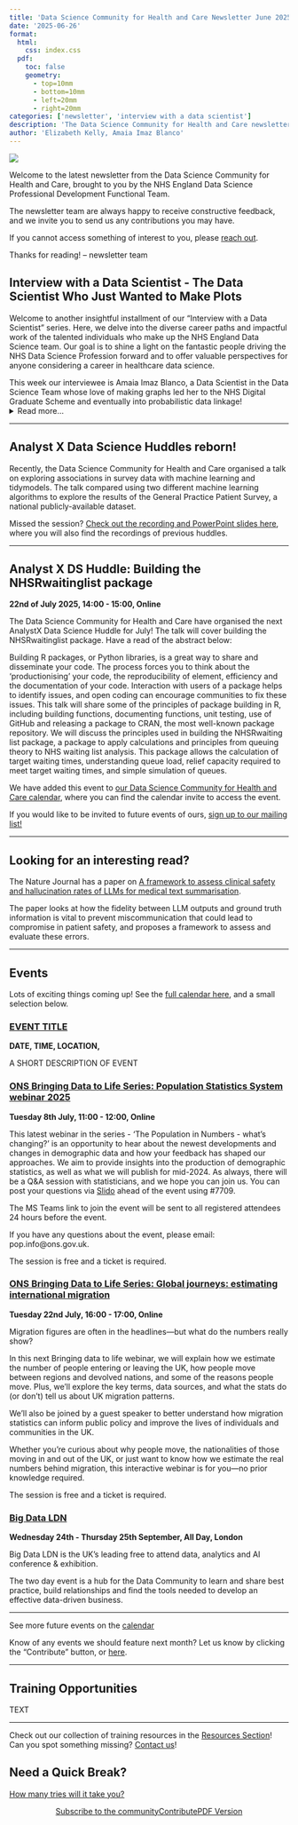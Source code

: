 ```yaml
---
title: 'Data Science Community for Health and Care Newsletter June 2025'
date: '2025-06-26'
format:
  html:
    css: index.css
  pdf:
    toc: false
    geometry: 
      - top=10mm
      - bottom=10mm
      - left=20mm
      - right=20mm
categories: ['newsletter', 'interview with a data scientist']
description: 'The Data Science Community for Health and Care newsletter for June 2025'
author: 'Elizabeth Kelly, Amaia Imaz Blanco'
---
```


![](../../images/banner_june.png)

Welcome to the latest newsletter from the Data Science Community for Health and Care, brought to you by the NHS England Data Science Professional Development Functional Team. 

The newsletter team are always happy to receive constructive feedback, and we invite you to send us any contributions you may have. 

If you cannot access something of interest to you, please [reach out](https://github.com/nhsengland/datascience-pd-newsletter/issues/new){target="_blank"}. 

Thanks for reading! – newsletter team 

<div class="section-heading">
# Interview with a Data Scientist - The Data Scientist Who Just Wanted to Make Plots
</div>
Welcome to another insightful installment of our "Interview with a Data Scientist" series. Here, we delve into the diverse career paths and impactful work of the talented individuals who make up the NHS England Data Science team. Our goal is to shine a light on the fantastic people driving the NHS Data Science Profession forward and to offer valuable perspectives for anyone considering a career in healthcare data science.

This week our interviewee is Amaia Imaz Blanco, a Data Scientist in the Data Science Team whose love of making graphs led her to the NHS Digital Graduate Scheme and eventually into probabilistic data linkage!
<details>
  <summary>Read more...</summary>
  
  ### How did you end up in data science at the NHS? What did you do before, and what really sparked your interest in this field?
  I wouldn’t say I had a grand plan to get into data science — but looking back, it probably isn’t a huge surprise. When I was asked what I wanted to be at age 11, I said “a maths teacher,” which felt a bit out of step with the dreams of astronauts and footballers around me. That early love for numbers truly set the stage for my academic and professional life.

  Fast forward to being 16, and I stumbled upon the existence of an Astrophysics degree. From that moment, that became the goal. I've always loved to describe astrophysics as "just maths with pretty pictures," and honestly, what's not to love about that combination? In 2018, fresh out of school, I embarked on a Physics, Astrophysics, and Cosmology MPhys at Lancaster University. My Masters project involved a deep dive into a dataset of 40,000 galaxies, performing extensive classification and statistical analysis. However, my very first taste of what I now recognise as data science techniques came during an internship at The University of Cambridge's Institute of Astronomy. There, I used Markov-Chain Monte Carlo modelling to understand the shapes and densities of debris and dust around exoplanets, which even led to [this published paper](https://ui.adsabs.harvard.edu/abs/2023MNRAS.522.6150I/abstract){target='_blank'}.

  Nearing the end of my university studies, a significant realisation dawned on me: despite my enthusiasm for my degree and for astrophysics as a whole, I just wanted to contribute to something that had a tangible impact in the "real world." So, I dove into the job market, applying to almost every role that claimed to welcome physics graduates, though with limited success. It was during a moment of frustration that my mum suggested: "Amaia, you love understanding complicated topics through reading and making graphs, why don't you look for jobs where you can do that?"

  That simple question was a revelation. It completely shifted my perspective, and I began searching for data-focused roles. That's how I discovered the NHS Digital graduate scheme. It felt like the perfect alignment – an opportunity to explore a data career within a broader technical scheme, which meant I wasn't locked into a single path. Crucially, it offered the chance to make a real difference for real people, within an organisation I deeply believe in.

  ### Once you joined the NHS, what was that experience like? What different roles and teams have you been a part of, and how have they shaped your career?

  I've now been with the NHS for nearly three years, beginning my journey at NHS Digital before its merger with NHS England. Over half of this time has been dedicated to data science roles. My initial placement at NHS Digital was within an analytics team in the Secondary Care area, where I primarily worked with [Patient Reported Outcome Measures (PROMs)](https://digital.nhs.uk/data-and-information/data-tools-and-services/data-services/patient-reported-outcome-measures-proms){target='_blank'} data.

  For my second placement, I decided to venture into something completely different, joining the Run & Maintain team in the NHS App as a software developer. It quickly became clear that this wasn't my forte; I wasn't very good at it, nor did I truly enjoy it. After spending a year at the NHS, observing my fellow grad, Will, creating "cool plots" for the [CVD Pathways project](https://nhsengland.github.io/datascience/our_work/cvd_pathways/){target='_blank'}, I decided that the team that he was in might be a good match. For my final placement, I decided to join the Data Science Team myself. I've since successfully graduated from the grad scheme and am now a permanent member of the Data Science and Applied AI Team. 

  ### What are you currently working on? Are there any projects that you're particularly excited about, or that you feel are making a real difference? What impact are you having?

  Currently, I'm deeply involved with the Data Linkage Hub, specifically focusing on the [probabilistic data linkage pipeline](https://nhsengland.github.io/datascience/our_work/data-linkage-hub/linkage-projects/better-matching/){target='_blank'}. This project utilises a probabilistic model designed to accurately identify records belonging to the same patient, using their demographic information. The reason this project excites me so much is its foundational importance to almost all data work within our organisation. We handle immense volumes of data, and without the ability to reliably link records to individual patients, combining datasets to understand patient pathways would be fundamentally impossible. Accurate data linkage underpins the precision of our publications, the robustness of research studies, and ultimately, the efficacy of direct patient care. This is why I've been dedicated to this project since joining the team, and why I continue to be enthusiastic about its impact.

  I also lead our Marketing & Comms function team, where we focus on making sure people know about the work we’re doing, the impact it’s having, and the wide range of skills across the team. It’s a part of the role I really enjoy: I get to shout about work I genuinely believe in. You can get a flavour of it from the data science website I help run [here](https://nhsengland.github.io/datascience/){target='_blank'}.

  ### If you could give someone just starting out in data science a few pieces of advice, what would they be? And what resources have you found particularly helpful along the way that you can share?

  I believe that, more so now than even a couple of years ago when I started, there's a strong temptation for people to apply AI and machine learning to every single problem. And as ironic as it might sound coming from someone whose job revolves around developing these products, one of the most invaluable skills I've got is the ability to critically assess a situation and determine when data science techniques are, in fact, not the optimal solution. Being able to think critically about the ethical implications and the practical usefulness – or lack thereof – of these products, in my opinion, makes me a more valuable team member and a more effective data scientist. Therefore, I would always advise anyone starting out to not just read about the benefits of certain techniques, but to dedicate significant time to understanding their pitfalls and limitations first.

  My second piece of advice is that genuine enthusiasm and enjoyment in your work are the most powerful ways to succeed. Don't pursue data science simply because it's a popular or trendy field with growing job opportunities. Instead, figure out what truly brings you joy, be it coding, maths, creating visualisations, or anything else, and then explore how that passion aligns with the role of a data scientist. By doing so, you'll naturally gravitate towards a niche within the vast landscape of data science, which in turn will make you a more attractive and unique candidate in the job market.

  ___

  We hope you found this interview with Amaia Imaz Blanco inspiring. Her journey shows how following your enthusiasm and passions can lead you to doing work you love. You can also view our previous ‘Interview with a Data Scientist’ with Adam Hollings, [Dim Sum and Data Science](https://nhsengland.github.io/datascience/articles/2025/06/12/interview_with_adam_hollings/){target='_blank'}, on the [NHS England Data Science Website](https://nhsengland.github.io/datascience/){target='_blank'}.

</details> 

___

<div class="section-heading">
# Analyst X Data Science Huddles reborn!
</div>

Recently, the Data Science Community for Health and Care organised a talk on exploring associations in survey data with machine learning and tidymodels. The talk compared using two different machine learning algorithms to explore the results of the General Practice Patient Survey,  a national publicly-available dataset.

Missed the session? [Check out the recording and PowerPoint slides here](https://future.nhs.uk/DataAnalytics/view?objectID=56936784){target="_blank"}, where you will also find the recordings of previous huddles.

___

<div class="section-heading">
# Analyst X DS Huddle: Building the NHSRwaitinglist package 
</div>
**22nd of July 2025, 14:00 - 15:00, Online**

The Data Science Community for Health and Care have organised the next AnalystX Data Science Huddle for July! The talk will cover building the NHSRwaitinglist package. Have a read of the abstract below:

Building R packages, or Python libraries, is a great way to share and disseminate your code. The process forces you to think about the ‘productionising’ your code, the reproducibility of element, efficiency and the documentation of your code. Interaction with users of a package helps to identify issues, and open coding can encourage communities to fix these issues. This talk will share some of the principles of package building in R, including building functions, documenting functions, unit testing, use of GitHub and releasing a package to CRAN, the most well-known package repository. We will discuss the principles used in building the NHSRwaiting list package, a package to apply calculations and principles from queuing theory to NHS waiting list analysis. This package allows the calculation of target waiting times, understanding queue load, relief capacity required to meet target waiting times, and simple simulation of queues.

We have added this event to [our Data Science Community for Health and Care calendar](https://future.nhs.uk/DataAnalytics/view?objectID=1253649){target="_blank"}, where you can find the calendar invite to access the event.

If you would like to be invited to future events of ours, [sign up to our mailing list!](https://forms.office.com/pages/responsepage.aspx?id=slTDN7CF9UeyIge0jXdO48pr_29hyJFKpCZ7SYYvjeFUNUVPMUk0STlDRlJMNklIWEI3V0NZVTZXVS4u&route=shorturl){target="_blank"}  

___

<div class="section-heading">
# Looking for an interesting read?
</div>

The Nature Journal has a paper on [A framework to assess clinical safety and hallucination rates of LLMs for medical text summarisation](https://www.nature.com/articles/s41746-025-01670-7){target="_blank"}. 

The paper looks at how the fidelity between LLM outputs and ground truth information is vital to prevent miscommunication that could lead to compromise in patient safety, and proposes a framework to assess and evaluate these errors.

___

<div class="section-heading">
# Events
</div>
Lots of exciting things coming up! See the [full calendar here](https://future.nhs.uk/DataAnalytics/view?objectID=861745){target="_blank"}, and a small selection below.



### [EVENT TITLE](event link){target="_blank"}
**DATE, TIME, LOCATION,**

A SHORT DESCRIPTION OF EVENT 

### [ONS Bringing Data to Life Series: Population Statistics System webinar 2025](https://www.eventbrite.co.uk/e/population-statistics-system-webinar-2025-tickets-1335026342729?aff=ebdsoporgprofile&_gl=1*z35uuu*_up*MQ..*_ga*OTQ0Mzg3ODEuMTc1MDM0MTEyOQ..*_ga_TQVES5V6SH*czE3NTAzNDExMjkkbzEkZzAkdDE3NTAzNDExMjkkajYwJGwwJGgw){target="_blank"}
**Tuesday 8th July, 11:00 - 12:00, Online**

This latest webinar in the series - 'The Population in Numbers - what's changing?' is an opportunity to hear about the newest developments and changes in demographic data and how your feedback has shaped our approaches. We aim to provide insights into the production of demographic statistics, as well as what we will publish for mid-2024. As always, there will be a Q&A session with statisticians, and we hope you can join us. You can post your questions via [Slido](https://www.slido.com/){target="_blank"} ahead of the event using #7709.

The MS Teams link to join the event will be sent to all registered attendees 24 hours before the event.

If you have any questions about the event, please email: pop.info@ons.gov.uk.

The session is free and a ticket is required.

### [ONS Bringing Data to Life Series: Global journeys: estimating international migration](https://www.eventbrite.co.uk/e/global-journeys-estimating-international-migration-tickets-1335412357309?aff=ebdsoporgprofile&_gl=1*7ij2oc*_up*MQ..*_ga*OTQ0Mzg3ODEuMTc1MDM0MTEyOQ..*_ga_TQVES5V6SH*czE3NTAzNDExMjkkbzEkZzAkdDE3NTAzNDExMjkkajYwJGwwJGgw){target="_blank"}
**Tuesday 22nd July, 16:00 - 17:00, Online**

Migration figures are often in the headlines—but what do the numbers really show?

In this next Bringing data to life webinar, we will explain how we estimate the number of people entering or leaving the UK, how people move between regions and devolved nations, and some of the reasons people move. Plus, we’ll explore the key terms, data sources, and what the stats do (or don’t) tell us about UK migration patterns.

We’ll also be joined by a guest speaker to better understand how migration statistics can inform public policy and improve the lives of individuals and communities in the UK.

Whether you’re curious about why people move, the nationalities of those moving in and out of the UK, or just want to know how we estimate the real numbers behind migration, this interactive webinar is for you—no prior knowledge required.

The session is free and a ticket is required.

### [Big Data LDN](https://www.bigdataldn.com/en-gb.html){target="_blank"}
**Wednesday 24th - Thursday 25th September, All Day, London**

Big Data LDN is the UK’s leading free to attend data, analytics and AI conference & exhibition.

The two day event is a hub for the Data Community to learn and share best practice, build relationships and find the tools needed to develop an effective data-driven business.


___

See more future events on the [calendar](https://future.nhs.uk/DataAnalytics/view?objectID=861745){target="_blank"}

Know of any events we should feature next month? Let us know by clicking the "Contribute" button, or [here](https://github.com/nhsengland/datascience-pd-newsletter/issues/new?assignees=&labels=&projects=&template=suggest-some-newsletter-content-.md&title=){target="_blank"}.

___


<div class="section-heading">
# Training Opportunities
</div>

TEXT

___

Check out our collection of training resources in the [Resources Section](https://future.nhs.uk/DataAnalytics/view?objectID=861745){target="_blank"}! Can you spot something missing? [Contact us](mailto:datascience@nhs.net)!

<div class="section-heading">
# Need a Quick Break?
</div>

[How many tries will it take you?](https://mywordle.strivemath.com/?word=bwvoo){target="_blank"}



<div style="text-align: center;">

[Subscribe to the community](https://forms.office.com/pages/responsepage.aspx?id=slTDN7CF9UeyIge0jXdO48pr_29hyJFKpCZ7SYYvjeFUNUVPMUk0STlDRlJMNklIWEI3V0NZVTZXVS4u&route=shorturl){.btn-action-primary .btn-action .btn .btn-success .btn-lg role="button"}[Contribute](https://github.com/nhsengland/datascience-pd-newsletter/issues/new?assignees=&labels=&projects=&template=suggest-some-newsletter-content-.md&title=){.btn-action-primary .btn-action .btn .btn-info .btn-lg role="button" target="_blank"}[PDF Version](./newsletter.pdf){.btn-action-primary .btn-action .btn .btn-info .btn-lg role="button" target="_blank"}
</div>

